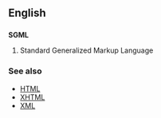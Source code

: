 ==English==
==={{initialism}}===
{{wikipedia}}
'''SGML'''

#Standard Generalized Markup Language

===See also===
*[[HTML]]
*[[XHTML]]
*[[XML]]